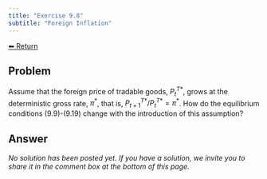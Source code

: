 ```yaml
---
title: "Exercise 9.8"
subtitle: "Foreign Inflation"
---
```

<a class="return-button" href="index.qmd">⬅ Return</a>

## Problem

Assume that the foreign price of tradable goods, $P^{T*}_t$, grows at the deterministic gross rate, $\pi^*$, that is, $P^{T*}_{t+1}/P^{T*}_t=\pi^*$. How do the equilibrium conditions (9.9)-(9.19) change with the introduction of this assumption?

## Answer

_No solution has been posted yet. If you have a solution, we invite you to share it in the comment box at the bottom of this page._